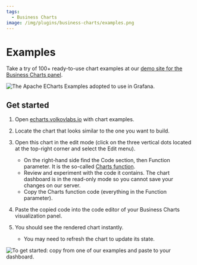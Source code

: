 ```yaml
---
tags:
  - Business Charts
image: /img/plugins/business-charts/examples.png
---
```



# Examples

Take a try of 100+ ready-to-use chart examples at our [demo site for the Business Charts panel](https://echarts.volkovlabs.io).

<Image
  title="The Apache ECharts Examples adopted to use in Grafana."
  src="/img/plugins/business-charts/examples.png"
/>

## Get started

1. Open [echarts.volkovlabs.io](https://echarts.volkovlabs.io) with chart examples.
2. Locate the chart that looks similar to the one you want to build.
3. Open this chart in the edit mode (click on the three vertical dots located at the top-right corner and select the Edit menu).

   - On the right-hand side find the Code section, then Function parameter. It is the so-called [Charts function](/plugins/business-charts/options/).
   - Review and experiment with the code it contains. The chart dashboard is in the read-only mode so you cannot save your changes on our server.
   - Copy the Charts function code (everything in the Function parameter).

4. Paste the copied code into the code editor of your Business Charts visualization panel.
5. You should see the rendered chart instantly.

   - You may need to refresh the chart to update its state.

<Image
  title="To get started: copy from one of our examples and paste to your dashboard."
  src="/img/plugins/business-charts/copy-paste.gif"
/>
